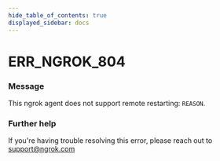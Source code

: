 ```yaml
---
hide_table_of_contents: true
displayed_sidebar: docs
---
```



# ERR_NGROK_804

### Message
This ngrok agent does not support remote restarting: `REASON`.

<ErrorDetails error='err_ngrok_804' />


### Further help
If you're having trouble resolving this error, please reach out to [support@ngrok.com](mailto:support@ngrok.com?subject=Help%20with%20ERR_NGROK_804)

